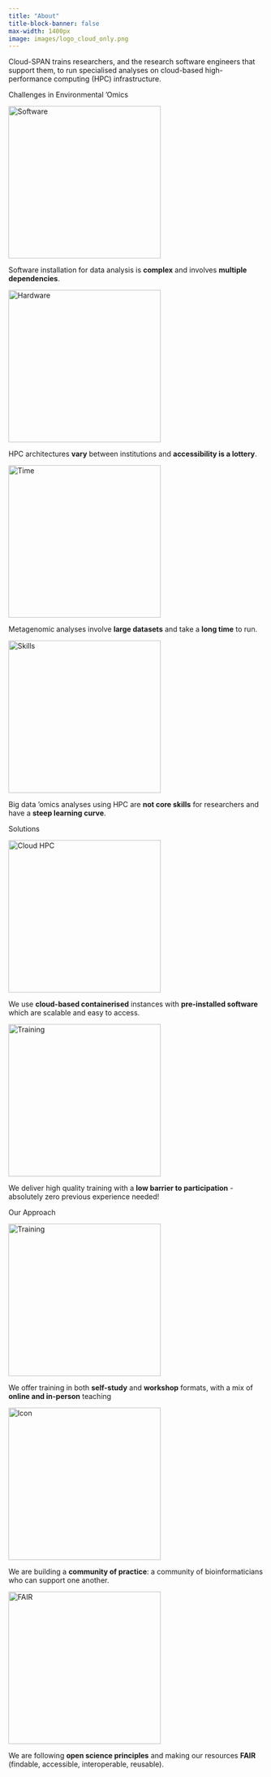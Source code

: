 ```yaml
---
title: "About"
title-block-banner: false
max-width: 1400px
image: images/logo_cloud_only.png
---
```


Cloud-SPAN trains researchers, and the research software engineers that support them, to run specialised analyses on cloud-based high-performance computing (HPC) infrastructure.

::: home-sub
Challenges in Environmental 'Omics
:::

::: {.responsive .gallery .gallery-center}
<a target="_blank" href="https://cloud-span.github.io/cloud-span-quarto-site/blogs.html"> <img src="images/software_icon.png" alt="Software" width="300" height="auto"/> </a>

::: desc
Software installation for data analysis is **complex** and involves **multiple dependencies**.
:::
:::

::: {.responsive .gallery}
<a target="_blank" href="https://cloud-span.github.io/cloud-span-quarto-site/blogs.html"> <img src="images/hardware_icon.png" alt="Hardware" width="300" height="auto"/> </a>

::: desc
HPC architectures **vary** between institutions and **accessibility is a lottery**.
:::
:::

::: {.responsive .gallery}
<a target="_blank" href="https://cloud-span.github.io/cloud-span-quarto-site/blogs.html"> <img src="images/time_icon.png" alt="Time" width="300" height="auto"/> </a>

::: desc
Metagenomic analyses involve **large datasets** and take a **long time** to run.
:::
:::

::: {.responsive .gallery}
<a target="_blank" href="https://cloud-span.github.io/cloud-span-quarto-site/blogs.html"> <img src="images/skills_icon.png" alt="Skills" width="300" height="auto"/> </a>

::: desc
Big data 'omics analyses using HPC are **not core skills** for researchers and have a **steep learning curve**.
:::
:::

</class>

::: clearfix
:::

::: home-sub
Solutions
:::

::: {.responsive .gallery}
<a target="_blank" href="https://cloud-span.github.io/cloud-span-quarto-site/blogs.html"> <img src="images/cloud_icon.png" alt="Cloud HPC" width="300" height="auto"/> </a>

::: desc
We use **cloud-based containerised** instances with **pre-installed software** which are scalable and easy to access.
:::
:::

::: {.responsive .gallery}
<a target="_blank" href="https://cloud-span.github.io/cloud-span-quarto-site/blogs.html"> <img src="images/training_solution_icon.png" alt="Training" width="300" height="auto"/> </a>

::: desc
We deliver high quality training with a **low barrier to participation** - absolutely zero previous experience needed!
:::
:::

::: clearfix
:::

::: home-sub
Our Approach
:::

::: {.responsive .gallery}
<a target="_blank" href="https://cloud-span.github.io/cloud-span-quarto-site/blogs.html"> <img src="images/training_approach_icon.png" alt="Training" width="300" height="auto"/> </a>

::: desc
We offer training in both **self-study** and **workshop** formats, with a mix of **online and in-person** teaching
:::
:::

::: {.responsive .gallery}
<a target="_blank" href="https://cloud-span.github.io/cloud-span-quarto-site/blogs.html"> <img src="images/community_icon.png" alt="Icon" width="300" height="auto"/> </a>

::: desc
We are building a **community of practice**: a community of bioinformaticians who can support one another.
:::
:::

::: {.responsive .gallery}
<a target="_blank" href="https://cloud-span.github.io/cloud-span-quarto-site/blogs.html"> <img src="images/fair_icon.png" alt="FAIR" width="300" height="auto"/> </a>

::: desc
We are following **open science principles** and making our resources **FAIR** (findable, accessible, interoperable, reusable).
:::
:::

</class>

::: clearfix
:::


